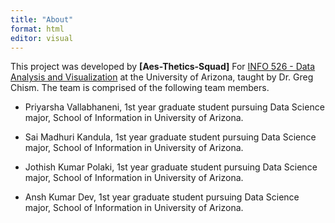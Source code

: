 ```yaml
---
title: "About"
format: html
editor: visual
---
```


This project was developed by **\[Aes-Thetics-Squad\]** For [INFO 526 - Data Analysis and Visualization](https://datavizaz.org/) at the University of Arizona, taught by Dr. Greg Chism. The team is comprised of the following team members.

-   Priyarsha Vallabhaneni, 1st year graduate student pursuing Data Science major, School of Information in University of Arizona.

-   Sai Madhuri Kandula, 1st year graduate student pursuing Data Science major, School of Information in University of Arizona.

-   Jothish Kumar Polaki, 1st year graduate student pursuing Data Science major, School of Information in University of Arizona.

-   Ansh Kumar Dev, 1st year graduate student pursuing Data Science major, School of Information in University of Arizona.
